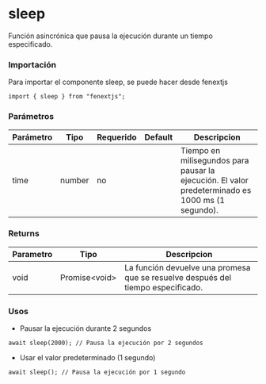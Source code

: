 # sleep

Función asincrónica que pausa la ejecución durante un tiempo especificado.

### Importación

Para importar el componente sleep, se puede hacer desde fenextjs

```tsx copy
import { sleep } from "fenextjs";
```

### Parámetros

| Parámetro | Tipo   | Requerido | Default | Descripcion                                                                                      |
| --------- | ------ | --------- | ------- | ------------------------------------------------------------------------------------------------ |
| time      | number | no        |         | Tiempo en milisegundos para pausar la ejecución. El valor predeterminado es 1000 ms (1 segundo). |

### Returns

| Parametro | Tipo            | Descripcion                                                                      |
| --------- | --------------- | -------------------------------------------------------------------------------- |
| void      | Promise\<void\> | La función devuelve una promesa que se resuelve después del tiempo especificado. |

### Usos

- Pausar la ejecución durante 2 segundos

```tsx copy
await sleep(2000); // Pausa la ejecución por 2 segundos
```

- Usar el valor predeterminado (1 segundo)

```tsx copy
await sleep(); // Pausa la ejecución por 1 segundo
```
